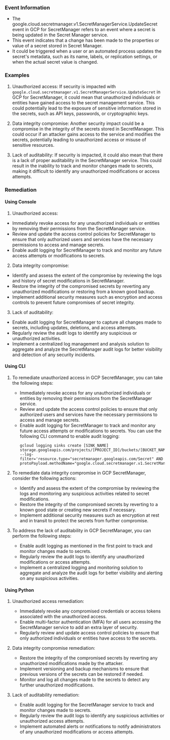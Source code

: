 
### Event Information

- The google.cloud.secretmanager.v1.SecretManagerService.UpdateSecret event in GCP for SecretManager refers to an event where a secret is being updated in the Secret Manager service.
- This event indicates that a change has been made to the properties or value of a secret stored in Secret Manager.
- It could be triggered when a user or an automated process updates the secret's metadata, such as its name, labels, or replication settings, or when the actual secret value is changed.


### Examples

1. Unauthorized access: If security is impacted with `google.cloud.secretmanager.v1.SecretManagerService.UpdateSecret` in GCP for SecretManager, it could mean that unauthorized individuals or entities have gained access to the secret management service. This could potentially lead to the exposure of sensitive information stored in the secrets, such as API keys, passwords, or cryptographic keys.

2. Data integrity compromise: Another security impact could be a compromise in the integrity of the secrets stored in SecretManager. This could occur if an attacker gains access to the service and modifies the secrets, potentially leading to unauthorized access or misuse of sensitive resources.

3. Lack of auditability: If security is impacted, it could also mean that there is a lack of proper auditability in the SecretManager service. This could result in the inability to track and monitor changes made to secrets, making it difficult to identify any unauthorized modifications or access attempts.

### Remediation

#### Using Console

1. Unauthorized access:
- Immediately revoke access for any unauthorized individuals or entities by removing their permissions from the SecretManager service.
- Review and update the access control policies for SecretManager to ensure that only authorized users and services have the necessary permissions to access and manage secrets.
- Enable audit logging for SecretManager to track and monitor any future access attempts or modifications to secrets.

2. Data integrity compromise:
- Identify and assess the extent of the compromise by reviewing the logs and history of secret modifications in SecretManager.
- Restore the integrity of the compromised secrets by reverting any unauthorized modifications or restoring from a known good backup.
- Implement additional security measures such as encryption and access controls to prevent future compromises of secret integrity.

3. Lack of auditability:
- Enable audit logging for SecretManager to capture all changes made to secrets, including updates, deletions, and access attempts.
- Regularly review the audit logs to identify any suspicious or unauthorized activities.
- Implement a centralized log management and analysis solution to aggregate and analyze the SecretManager audit logs for better visibility and detection of any security incidents.

#### Using CLI

1. To remediate unauthorized access in GCP SecretManager, you can take the following steps:
   - Immediately revoke access for any unauthorized individuals or entities by removing their permissions from the SecretManager service.
   - Review and update the access control policies to ensure that only authorized users and services have the necessary permissions to access and manage secrets.
   - Enable audit logging for SecretManager to track and monitor any future access attempts or modifications to secrets. You can use the following CLI command to enable audit logging:
     ```
     gcloud logging sinks create [SINK_NAME] storage.googleapis.com/projects/[PROJECT_ID]/buckets/[BUCKET_NAME] --log-filter='resource.type="secretmanager.googleapis.com/Secret" AND protoPayload.methodName="google.cloud.secretmanager.v1.SecretManagerService.UpdateSecret"'
     ```

2. To remediate data integrity compromise in GCP SecretManager, consider the following actions:
   - Identify and assess the extent of the compromise by reviewing the logs and monitoring any suspicious activities related to secret modifications.
   - Restore the integrity of the compromised secrets by reverting to a known good state or creating new secrets if necessary.
   - Implement additional security measures such as encryption at rest and in transit to protect the secrets from further compromise.

3. To address the lack of auditability in GCP SecretManager, you can perform the following steps:
   - Enable audit logging as mentioned in the first point to track and monitor changes made to secrets.
   - Regularly review the audit logs to identify any unauthorized modifications or access attempts.
   - Implement a centralized logging and monitoring solution to aggregate and analyze the audit logs for better visibility and alerting on any suspicious activities.

#### Using Python

1. Unauthorized access remediation:
   - Immediately revoke any compromised credentials or access tokens associated with the unauthorized access.
   - Enable multi-factor authentication (MFA) for all users accessing the SecretManager service to add an extra layer of security.
   - Regularly review and update access control policies to ensure that only authorized individuals or entities have access to the secrets.

2. Data integrity compromise remediation:
   - Restore the integrity of the compromised secrets by reverting any unauthorized modifications made by the attacker.
   - Implement versioning and backup mechanisms to ensure that previous versions of the secrets can be restored if needed.
   - Monitor and log all changes made to the secrets to detect any further unauthorized modifications.

3. Lack of auditability remediation:
   - Enable audit logging for the SecretManager service to track and monitor changes made to secrets.
   - Regularly review the audit logs to identify any suspicious activities or unauthorized access attempts.
   - Implement automated alerts or notifications to notify administrators of any unauthorized modifications or access attempts.

